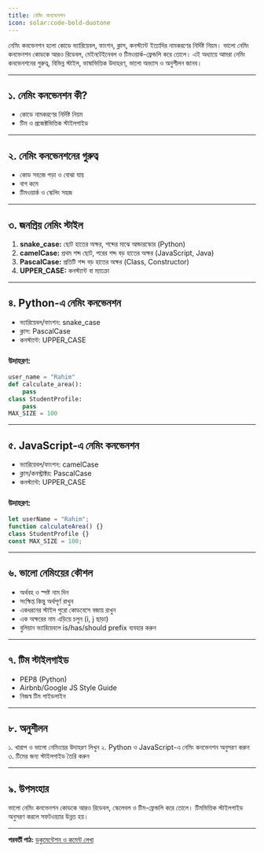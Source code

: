 ```yaml
---
title: নেমিং কনভেনশন
icon: solar:code-bold-duotone
---
```


নেমিং কনভেনশন হলো কোডে ভ্যারিয়েবল, ফাংশন, ক্লাস, কনস্ট্যান্ট ইত্যাদির নামকরণের নির্দিষ্ট নিয়ম। ভালো নেমিং কনভেনশন কোডকে আরও রিডেবল, মেইনটেইনেবল ও টিমওয়ার্ক-ফ্রেন্ডলি করে তোলে। এই অধ্যায়ে আমরা নেমিং কনভেনশনের গুরুত্ব, বিভিন্ন স্টাইল, ভাষাভিত্তিক উদাহরণ, ভালো অভ্যাস ও অনুশীলন জানব।

---

## ১. নেমিং কনভেনশন কী?

- কোডে নামকরণের নির্দিষ্ট নিয়ম
- টিম ও প্রজেক্টভিত্তিক স্টাইলগাইড

---

## ২. নেমিং কনভেনশনের গুরুত্ব

- কোড সহজে পড়া ও বোঝা যায়
- বাগ কমে
- টিমওয়ার্ক ও স্কেলিং সহজ

---

## ৩. জনপ্রিয় নেমিং স্টাইল

1. **snake_case:** ছোট হাতের অক্ষর, শব্দের মাঝে আন্ডারস্কোর (Python)
2. **camelCase:** প্রথম শব্দ ছোট, পরের শব্দ বড় হাতের অক্ষর (JavaScript, Java)
3. **PascalCase:** প্রতিটি শব্দ বড় হাতের অক্ষর (Class, Constructor)
4. **UPPER_CASE:** কনস্ট্যান্ট বা ম্যাক্রো

---

## ৪. Python-এ নেমিং কনভেনশন

- ভ্যারিয়েবল/ফাংশন: snake_case
- ক্লাস: PascalCase
- কনস্ট্যান্ট: UPPER_CASE

### উদাহরণ:
```python
user_name = "Rahim"
def calculate_area():
    pass
class StudentProfile:
    pass
MAX_SIZE = 100
```

---

## ৫. JavaScript-এ নেমিং কনভেনশন

- ভ্যারিয়েবল/ফাংশন: camelCase
- ক্লাস/কনস্ট্রাক্টর: PascalCase
- কনস্ট্যান্ট: UPPER_CASE

### উদাহরণ:
```js
let userName = "Rahim";
function calculateArea() {}
class StudentProfile {}
const MAX_SIZE = 100;
```

---

## ৬. ভালো নেমিংয়ের কৌশল

- অর্থবহ ও স্পষ্ট নাম দিন
- সংক্ষিপ্ত কিন্তু অর্থপূর্ণ রাখুন
- একধরনের স্টাইল পুরো কোডবেসে বজায় রাখুন
- এক অক্ষরের নাম এড়িয়ে চলুন (i, j ছাড়া)
- বুলিয়ান ভ্যারিয়েবলে is/has/should prefix ব্যবহার করুন

---

## ৭. টিম স্টাইলগাইড

- PEP8 (Python)
- Airbnb/Google JS Style Guide
- নিজস্ব টিম গাইডলাইন

---

## ৮. অনুশীলন

১. খারাপ ও ভালো নেমিংয়ের উদাহরণ লিখুন
২. Python ও JavaScript-এ নেমিং কনভেনশন অনুসরণ করুন
৩. টিমের জন্য স্টাইলগাইড তৈরি করুন

---

## ৯. উপসংহার

ভালো নেমিং কনভেনশন কোডকে আরও রিডেবল, স্কেলেবল ও টিম-ফ্রেন্ডলি করে তোলে। টিমভিত্তিক স্টাইলগাইড অনুসরণ করলে সফটওয়্যার উন্নত হয়।

---

**পরবর্তী পাঠ:** [ডকুমেন্টেশন ও কমেন্ট লেখা](/programming/documentation)
